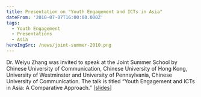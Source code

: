 ```yaml
---
title: Presentation on "Youth Engagement and ICTs in Asia"
dateFrom: '2010-07-07T16:00:00.000Z'
tags:
  - Youth Engagement
  - Presentations
  - Asia
heroImgSrc: /news/joint-summer-2010.png
---
```


Dr. Weiyu Zhang was invited to speak at the Joint Summer School by Chinese University of Communication, Chinese University of Hong Kong, University of Westminster and University of Pennsylvania, Chinese University of Communication. The talk is titled “Youth Engagement and ICTs in Asia: A Comparative Approach.” \[[slides](https://nusu-my.sharepoint.com/personal/cnmzw_nus_edu_sg/Documents/civictechlab%20website/youth%20engagement/CUC%20presentation.pptx?d=w69a02116c063402c92d238392373d1d4)]
